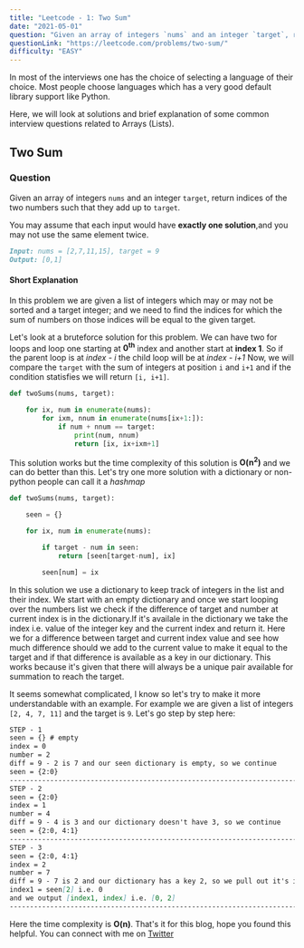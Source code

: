 ```yaml
---
title: "Leetcode - 1: Two Sum"
date: "2021-05-01"
question: "Given an array of integers `nums` and an integer `target`, return indices of the two numbers such that they add up to `target`."
questionLink: "https://leetcode.com/problems/two-sum/"
difficulty: "EASY"
---
```


In most of the interviews one has the choice of selecting a language of their choice. Most people choose languages which has a very good default library support like Python.

Here, we will look at solutions and brief explanation of some common interview questions related to Arrays (Lists).

## Two Sum

### Question

Given an array of integers `nums` and an integer `target`, return indices of the two numbers such that they add up to `target`.

You may assume that each input would have **exactly one solution**,and you may not use the same element twice.

```md:input.md
Input: nums = [2,7,11,15], target = 9
Output: [0,1]
```

#### Short Explanation

In this problem we are given a list of integers which may or may not be sorted and a target integer; and we need to find the indices for which the sum of numbers on those indices will be equal to the given target.

Let's look at a bruteforce solution for this problem. We can have two for loops and loop one starting at **0<sup>th</sup>** index and another start at **index 1**.
So if the parent loop is at <i>index - i</i> the child loop will be at <i>index - i+1</i>
Now, we will compare the `target` with the sum of integers at position `i` and `i+1` and if the condition statisfies we will return `[i, i+1]`.

```py:twosum_bruteforce.py
def twoSums(nums, target):

    for ix, num in enumerate(nums):
        for ixm, nnum in enumerate(nums[ix+1:]):
            if num + nnum == target:
                print(num, nnum)
                return [ix, ix+ixm+1]
```

This solution works but the time complexity of this solution is **O(n<sup>2</sup>)** and we can do better than this. Let's try one more solution with a dictionary or non-python people can call it a _hashmap_

```py:twosum_dict.py
def twoSums(nums, target):

    seen = {}

    for ix, num in enumerate(nums):

        if target - num in seen:
            return [seen[target-num], ix]

        seen[num] = ix
```

In this solution we use a dictionary to keep track of integers in the list and their index. We start with an empty dictionary and once we start looping over the numbers list we check if the difference of target and number at current index is in the dictionary.If it's availale in the dictionary we take the index i.e. value of the integer key and the current index and return it.
Here we for a difference between target and current index value and see how much difference should we add to the current value to make it equal to the target and if that difference is available as a key in our dictionary. This works because it's given that there will always be a unique pair available for summation to reach the target.

It seems somewhat complicated, I know so let's try to make it more understandable with an example.
For example we are given a list of integers `[2, 4, 7, 11]` and the target is `9`. Let's go step by step here:

```md:steps.md
STEP - 1
seen = {} # empty
index = 0
number = 2
diff = 9 - 2 is 7 and our seen dictionary is empty, so we continue
seen = {2:0}
-----------------------------------------------------------------------------
STEP - 2
seen = {2:0}
index = 1
number = 4
diff = 9 - 4 is 3 and our dictionary doesn't have 3, so we continue
seen = {2:0, 4:1}
-----------------------------------------------------------------------------
STEP - 3
seen = {2:0, 4:1}
index = 2
number = 7
diff = 9 - 7 is 2 and our dictionary has a key 2, so we pull out it's index
index1 = seen[2] i.e. 0
and we output [index1, index] i.e. [0, 2]
-----------------------------------------------------------------------------
```

Here the time complexity is **O(n)**. That's it for this blog, hope you found this helpful. You can connect with me on <a href="https://twitter.com/saglanivatsal">Twitter</a>
